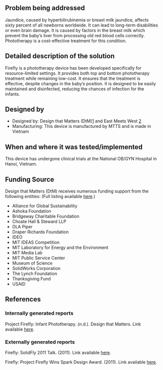 {{Medical Device
|Health Topic=Child mortality
|Classification=Treatment
|Scope=Prototype, Clinical trial
|Location=Africa, Asia, South America
|Image=FireflyVietnam.png
}}
==Problem being addressed==
Jaundice, caused by hyperbilirubinemia or breast milk jaundice, affects sixty percent of all newborns worldwide.  It can lead to long-term disabilities or even brain damage. It is caused by factors in the breast milk which prevent the baby’s liver from processing old red blood cells correctly. Phototherapy is a cost-effective treatment for this condition.

==Detailed description of the solution==
Firefly is a phototherapy device has been developed specifically for resource-limited settings. It provides both top and bottom phototherapy treatment while remaining low-cost. It ensures that the treatment is effective, despite changes in the baby’s position. It is designed to be easily maintained and disinfected, reducing the chances of infection for the infants.

==Designed by==
*Designed by: Design that Matters (DtM)[http://designthatmatters.org/] and East Meets West [http://www.eastmeetswest.org/]
*Manufacturing: This device is manufactured by MTTS and is made in Vietnam

==When and where it was tested/implemented ==
This device has undergone clinical trials at the National OB/GYN Hospital in Hanoi, Vietnam.

==Funding Source==
Design that Matters (DtM) receives numerous funding support from the following entities: (Full listing available [http://designthatmatters.org/about/sponsors/ here].)
*Alliance for Global Sustainability
*Ashoka Foundation
*Bridgeway Charitable Foundation
*Choate Hall & Steward LLP
*DLA Piper
*Draper Richards Foundation
*IDEO
*MIT IDEAS Competition
*MIT Laboratory for Energy and the Environment
*MIT Media Lab
*MIT Public Service Center
*Museum of Science
*SolidWorks Corporation
*The Lynch Foundation
*Thanksgiving Fund
*USAID

==References==
===Internally generated reports===
Project Firefly: Infant Phototherapy. (n.d.). Design that Matters. Link available [http://designthatmatters.org/portfolio/projects/firefly/ here].

===Externally generated reports===
Firefly: SolidFly 2011 Talk. (2011). Link available [http://www.youtube.com/watch?v=ZFIldedcjEU/ here].

Firefly: Project Firefly Wins Spark Design Award. (2011).  Link available [http://designthatmatters.org/news/dtm-blog/2011/07/project_firefly.php here].